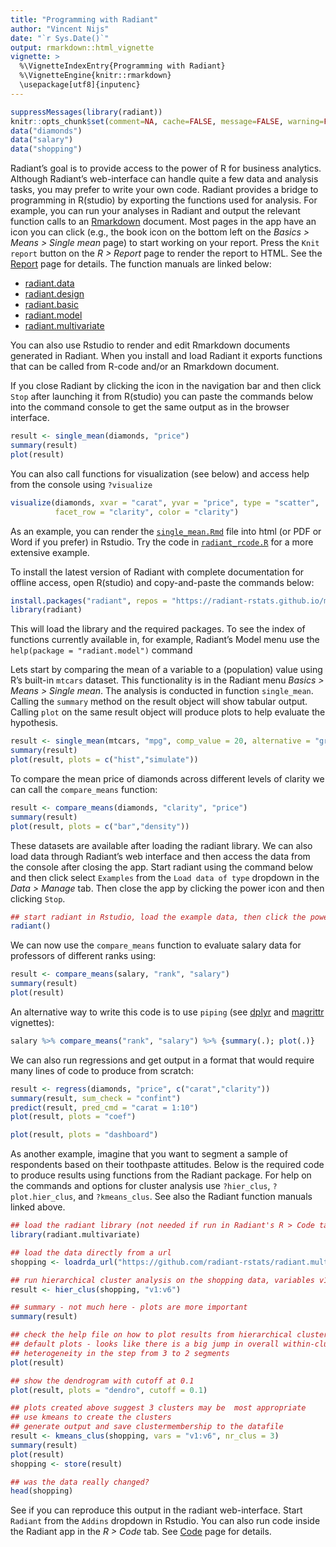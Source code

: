 ```yaml
---
title: "Programming with Radiant"
author: "Vincent Nijs"
date: "`r Sys.Date()`"
output: rmarkdown::html_vignette
vignette: >
  %\VignetteIndexEntry{Programming with Radiant}
  %\VignetteEngine{knitr::rmarkdown}
  \usepackage[utf8]{inputenc}
---
```


```r
suppressMessages(library(radiant))
knitr::opts_chunk$set(comment=NA, cache=FALSE, message=FALSE, warning=FALSE)
data("diamonds")
data("salary")
data("shopping")
```

Radiant's goal is to provide access to the power of R for business analytics. Although Radiant's web-interface can handle quite a few data and analysis tasks, you may prefer to write your own code. Radiant provides a bridge to programming in R(studio) by exporting the functions used for analysis. For example, you can run your analyses in Radiant and output the relevant function calls to an [Rmarkdown](http://rmarkdown.rstudio.com/) document. Most pages in the app have an icon you can click (e.g., the book icon on the bottom left on the _Basics > Means > Single mean_ page) to start working on your report. Press the `Knit report` button on the _R > Report_ page to render the report to HTML. See the <a href="/docs/data/report.html">Report</a> page for details. The function manuals are linked below:

* <a href="https://radiant-rstats.github.io/docs/radiant.data.pdf" target="_blank">radiant.data</a>
* <a href="https://radiant-rstats.github.io/docs/radiant.design.pdf" target="_blank">radiant.design</a>
* <a href="https://radiant-rstats.github.io/docs/radiant.basics.pdf" target="_blank">radiant.basic</a>
* <a href="https://radiant-rstats.github.io/docs/radiant.model.pdf" target="_blank">radiant.model</a>
* <a href="https://radiant-rstats.github.io/docs/radiant.multivariate.pdf" target="_blank">radiant.multivariate</a>

You can also use Rstudio to render and edit Rmarkdown documents generated in Radiant. When you install and load Radiant it exports functions that can be called from R-code and/or an Rmarkdown document.

If you close Radiant by clicking the <i title='Power off' class='fa fa-power-off'></i> icon in the navigation bar and then click `Stop` after launching it from R(studio) you can paste the commands below into the command console to get the same output as in the browser interface.

```r
result <- single_mean(diamonds, "price")
summary(result)
plot(result)
```

You can also call functions for visualization (see below) and access help from the console using `?visualize`

```r
visualize(diamonds, xvar = "carat", yvar = "price", type = "scatter",
          facet_row = "clarity", color = "clarity")
```

As an example, you can render the [`single_mean.Rmd`](https://radiant-rstats.github.io/docs/examples/single_mean.Rmd) file into html (or PDF or Word if you prefer) in Rstudio. Try the code in [`radiant_rcode.R`](https://radiant-rstats.github.io/docs/examples/radiant_rcode.R) for a more extensive example.

To install the latest version of Radiant with complete documentation for offline access, open R(studio) and copy-and-paste the commands below:

```r
install.packages("radiant", repos = "https://radiant-rstats.github.io/minicran/")
library(radiant)
```

This will load the library and the required packages. To see the index of functions currently available in, for example, Radiant's Model menu use the `help(package = "radiant.model")` command

Lets start by comparing the mean of a variable to a (population) value using R's built-in `mtcars` dataset. This functionality is in the Radiant menu _Basics > Means > Single mean_. The analysis is conducted in function `single_mean`. Calling the `summary` method on the result object will show tabular output. Calling `plot` on the same result object will produce plots to help evaluate the hypothesis.

```r
result <- single_mean(mtcars, "mpg", comp_value = 20, alternative = "greater")
summary(result)
plot(result, plots = c("hist","simulate"))
```

To compare the mean price of diamonds across different levels of clarity we can call the `compare_means` function:

```r
result <- compare_means(diamonds, "clarity", "price")
summary(result)
plot(result, plots = c("bar","density"))
```

These datasets are available after loading the radiant library. We can also load data through Radiant's web interface and then access the data from the console after closing the app. Start radiant using the command below and then click select `Examples` from the `Load data of type` dropdown in the _Data > Manage_ tab. Then close the app by clicking the power icon and then clicking `Stop`.

```r
## start radiant in Rstudio, load the example data, then click the power icon and Stop
radiant()
```

We can now use the `compare_means` function to evaluate salary data for professors of different ranks using:

```r
result <- compare_means(salary, "rank", "salary")
summary(result)
plot(result)
```

An alternative way to write this code is to use `piping` (see [dplyr](https://cran.r-project.org/web/packages/dplyr/vignettes/introduction.html) and [magrittr](https://cran.r-project.org/web/packages/magrittr/vignettes/magrittr.html) vignettes):

```r
salary %>% compare_means("rank", "salary") %>% {summary(.); plot(.)}
```

We can also run regressions and get output in a format that would require many lines of code to produce from scratch:

```r
result <- regress(diamonds, "price", c("carat","clarity"))
summary(result, sum_check = "confint")
predict(result, pred_cmd = "carat = 1:10")
plot(result, plots = "coef")
```
```r
plot(result, plots = "dashboard")
```

As another example, imagine that you want to segment a sample of respondents based on their toothpaste attitudes. Below is the required code to produce results using functions from the Radiant package. For help on the commands and options for cluster analysis use `?hier_clus`, `?plot.hier_clus`, and `?kmeans_clus`. See also the Radiant function manuals linked above.

```r
## load the radiant library (not needed if run in Radiant's R > Code tab)
library(radiant.multivariate)

## load the data directly from a url
shopping <- loadrda_url("https://github.com/radiant-rstats/radiant.multivariate/blob/master/data/shopping.rda?raw=true")

## run hierarchical cluster analysis on the shopping data, variables v1 through v6
result <- hier_clus(shopping, "v1:v6")

## summary - not much here - plots are more important
summary(result)

## check the help file on how to plot results from hierarchical cluster analysis
## default plots - looks like there is a big jump in overall within-cluster
## heterogeneity in the step from 3 to 2 segments
plot(result)
```

```r
## show the dendrogram with cutoff at 0.1
plot(result, plots = "dendro", cutoff = 0.1)
```

```r
## plots created above suggest 3 clusters may be  most appropriate
## use kmeans to create the clusters
## generate output and save clustermembership to the datafile
result <- kmeans_clus(shopping, vars = "v1:v6", nr_clus = 3)
summary(result)
plot(result)
shopping <- store(result)

## was the data really changed?
head(shopping)
```

See if you can reproduce this output in the radiant web-interface. Start `Radiant` from the `Addins` dropdown in Rstudio. You can also run code inside the Radiant app in the _R > Code_ tab. See <a href="/docs/data/code.html" target="_blank">Code</a> page for details.
